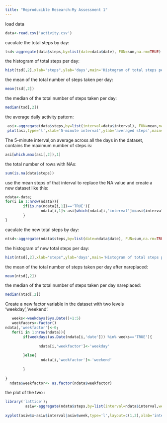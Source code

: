 ```yaml
---
title: "Reproducible Research:My Assessment 1"
---
```

load data
```r
data<-read.csv('activity.csv')
```

caculate the total steps by day:
```r

tsd<-aggregate(data$steps,by=list(date=data$date), FUN=sum,na.rm=TRUE)
```

the histogram of total steps per day:
```r
        
hist(tsd[,2],xlab="steps",ylab='days',main='Histogram of total steps per day')
```

the mean of the total number of steps taken per day:
```r
mean(tsd[,2])

```
the median of the total number of steps taken per day:
```r

median(tsd[,2])
```

the average daily activity pattern:
```r
 asi<-aggregate(data$steps,by=list(interval=data$interval), FUN=mean,na.rm=TRUE)
 plot(asi,type='l',xlab='5-minute interval',ylab='averaged steps',main='the average daily activity pattern')
```

The 5-minute interval,on average across all the days in the dataset, contains the maximum number of steps is:
```r
asi[which.max(asi[,2]),1]

```

the total number of rows with NAs:
```r
sum(is.na(data$steps))
```

use the mean steps of that interval to replace the NA value and create a new dataset like this:

```r
ndata<-data;
for(i in 1:nrow(ndata)){
        if(is.na(ndata[i,1])=='TRUE'){
                ndata[i,1]<-asi[which(ndata[i,'interval']==asi$interval),2]
        }
}

```

caculate the new total steps by day:
```r

ntsd<-aggregate(ndata$steps,by=list(date=ndata$date), FUN=sum,na.rm=TRUE)
```

the histogram of new total steps per day:
```r
        
hist(ntsd[,2],xlab="steps",ylab='days',main='Histogram of total steps per day after na repalced')
```

the mean of the total number of steps taken per day after nareplaced:
```r
mean(ntsd[,2])

```
the median of the total number of steps taken per day nareplaced:
```r
median(ntsd[,2])
```

Create a new factor variable in the dataset with two levels 'weekday','weekend':
```r
        
   weeks<-weekdays(Sys.Date()+1:5)
   weekfacors<-factor()
ndata[,'weekfactor']<-0;
   for(i in 1:nrow(ndata)){
        if(weekdays(as.Date(ndata[i,'date'])) %in% weeks=='TRUE'){
              
               ndata[i,'weekfactor']<-'weekday'
                
        }else{
                ndata[i,'weekfactor']<-'weekend'
                
        }
        
}
  ndata$weekfactor<- as.factor(ndata$weekfactor)


```

the plot of the two :
```r
library('lattice');
         asiw<-aggregate(ndata$steps,by=list(interval=ndata$interval,week=ndata$weekfactor), FUN=mean)
  
xyplot(asiw$x~asiw$interval|asiw$week,type='l',layout=c(1,2),xlab='interval',ylab='steps')
```

